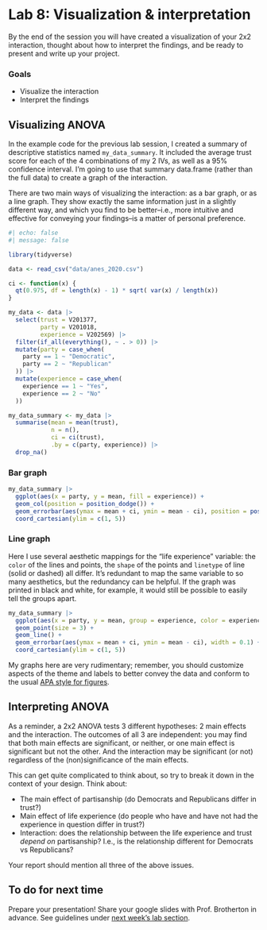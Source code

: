 # Lab 8: Visualization & interpretation {.unnumbered}

By the end of the session you will have created a visualization of your 2x2 interaction, thought about how to interpret the findings, and be ready to present and write up your project.


### Goals

- Visualize the interaction
- Interpret the findings


## Visualizing ANOVA

In the example code for the previous lab session, I created a summary of descriptive statistics named `my_data_summary`. It included the average trust score for each of the 4 combinations of my 2 IVs, as well as a 95% confidence interval. I'm going to use that summary data.frame (rather than the full data) to create a graph of the interaction.

There are two main ways of visualizing the interaction: as a bar graph, or as a line graph. They show exactly the same information just in a slightly different way, and which you find to be better--i.e., more intuitive and effective for conveying your findings--is a matter of personal preference.

```r
#| echo: false
#| message: false

library(tidyverse)

data <- read_csv("data/anes_2020.csv")

ci <- function(x) {
  qt(0.975, df = length(x) - 1) * sqrt( var(x) / length(x))
}

my_data <- data |> 
  select(trust = V201377, 
         party = V201018,
         experience = V202569) |> 
  filter(if_all(everything(), ~ . > 0)) |>
  mutate(party = case_when(
    party == 1 ~ "Democratic",
    party == 2 ~ "Republican"
  )) |> 
  mutate(experience = case_when(
    experience == 1 ~ "Yes",
    experience == 2 ~ "No"
  )) 

my_data_summary <- my_data |> 
  summarise(mean = mean(trust), 
            n = n(),
            ci = ci(trust),
            .by = c(party, experience)) |> 
  drop_na()
```

### Bar graph

```r
my_data_summary |> 
  ggplot(aes(x = party, y = mean, fill = experience)) +
  geom_col(position = position_dodge()) +
  geom_errorbar(aes(ymax = mean + ci, ymin = mean - ci), position = position_dodge(width = 0.9), width = 0.3) +
  coord_cartesian(ylim = c(1, 5))
```

### Line graph

Here I use several aesthetic mappings for the "life experience" variable: the `color` of the lines and points, the `shape` of the points and `linetype` of line (solid or dashed) all differ. It's redundant to map the same variable to so many aesthetics, but the redundancy can be helpful. If the graph was printed in black and white, for example, it would still be possible to easily tell the groups apart.

```r
my_data_summary |> 
  ggplot(aes(x = party, y = mean, group = experience, color = experience, linetype = experience, shape = experience)) +
  geom_point(size = 3) +
  geom_line() +
  geom_errorbar(aes(ymax = mean + ci, ymin = mean - ci), width = 0.1) +
  coord_cartesian(ylim = c(1, 5))
```


My graphs here are very rudimentary; remember, you should customize aspects of the theme and labels to better convey the data and conform to the usual [APA style for figures](https://apastyle.apa.org/style-grammar-guidelines/tables-figures/figures).


## Interpreting ANOVA

As a reminder, a 2x2 ANOVA tests 3 different hypotheses: 2 main effects and the interaction. The outcomes of all 3 are independent: you may find that both main effects are significant, or neither, or one main effect is significant but not the other. And the interaction may be significant (or not) regardless of the (non)significance of the main effects.

This can get quite complicated to think about, so try to break it down in the context of your design. Think about:

- The main effect of partisanship (do Democrats and Republicans differ in trust?)
- Main effect of life experience (do people who have and have not had the experience in question differ in trust?)
- Interaction: does the relationship between the life experience and trust *depend on* partisanship? I.e., is the relationship different for Democrats vs Republicans?

Your report should mention all three of the above issues.


## To do for next time

Prepare your presentation! Share your google slides with Prof. Brotherton in advance. See guidelines under [next week's lab section](lab-9.qmd).


